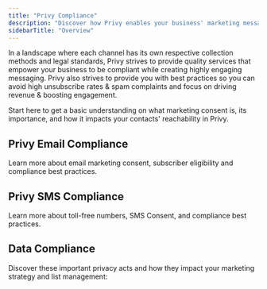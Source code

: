 ```yaml
---
title: "Privy Compliance"
description: "Discover how Privy enables your business' marketing messaging to comply with legal standards."
sidebarTitle: "Overview"
---
```


In a landscape where each channel has its own respective collection methods and legal standards, Privy strives to provide quality services that empower your business to be compliant while creating highly engaging messaging. Privy also strives to provide you with best practices so you can avoid high unsubscribe rates & spam complaints and focus on driving revenue & boosting engagement.

<Card title="Understanding Marketing Consent" icon="person-circle-check" horizontal={true} href="https://privy.mintlify.app/docs/learn/compliance/understand-marketing-consent">
  Start here to get a basic understanding on what marketing consent is, its importance, and how it impacts your contacts' reachability in Privy.
</Card>

## Privy Email Compliance

Learn more about email marketing consent, subscriber eligibility and compliance best practices.

<Card title="Email Compliance Guide" icon="envelope" horizontal={true} href="https://privy.mintlify.app/docs/learn/compliance/privy-email-compliance" />

<Card title="Understanding Contact Auto-Rejection" icon="circle-x" horizontal={true} href="https://privy.mintlify.app/docs/learn/compliance/contact-auto-rejection" />

## Privy SMS Compliance

Learn more about toll-free numbers, SMS Consent, and compliance best practices.

<Card title="SMS Compliance Guide" icon="mobile" horizontal={true} href="https://privy.mintlify.app/docs/learn/compliance/privy-text-compliance" />

<Card title="Toll-Free Message Verification" icon="circle-check" horizontal={true} href="https://privy.mintlify.app/docs/learn/compliance/toll-free-verification" />

<Card title="Understanding SMS Consent" icon="person-circle-check" horizontal={true} href="https://privy.mintlify.app/docs/learn/compliance/understand-sms-consent">

</Card>

## Data Compliance

Discover these important privacy acts and how they impact your marketing strategy and list management:

<Card title="General Data Protection Regulation (GDPR)" icon="globe" horizontal={true} href="https://privy.mintlify.app/docs/learn/compliance/gdpr" />

<Card title="California Consumer Privacy Act (CCPA)" icon="globe" horizontal={true} href="https://privy.mintlify.app/docs/learn/compliance/ccpa" />

<Card title="How does Privy handle GDPR and CCPA requests?" icon="circle-question" horizontal={true} href="https://privy.mintlify.app/docs/learn/compliance/gdpr-ccpa-requests" />